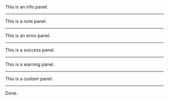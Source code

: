 
<Callout type="info">
This is an info panel.
</Callout>

---

<Callout type="important">
This is a note panel.
</Callout>

---

<Callout type="error">
This is an error panel.
</Callout>

---

<Callout type="default">
This is a success panel.
</Callout>

---

<Callout type="important">
This is a warning panel.
</Callout>

---

<Callout type="info" emoji="🌈">
This is a custom panel.
</Callout>

---

Done.


